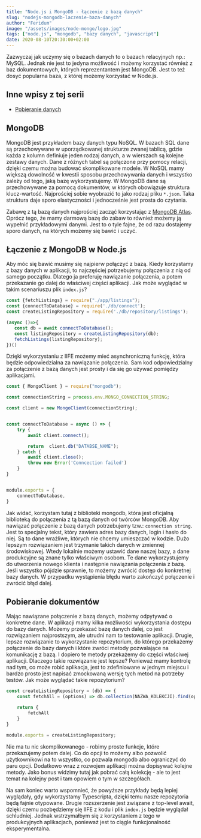```yaml
---
title: "Node.js i MongoDB - łączenie z bazą danych"
slug: "nodejs-mongodb-laczenie-baza-danych"
author: "Feridum"
image: "/assets/images/node-mongo/logo.jpg"
tags: ["node.js", "mongodb", "bazy danych", "javascript"]
date: 2020-08-10T20:30:00+02:00
---
```


Zazwyczaj jak uczymy się o bazach danych to o bazach relacyjnych np.: MySQL. Jednak nie jest to jedyna możliwość i możemy korzystać również z baz dokumentowych, których reprezentantem jest MongoDB. Jest to też dosyć popularna baza, z której możemy korzystać w Node.js.



## Inne wpisy z tej serii

- [Pobieranie danych](https://fsgeek.pl/post/nodejs-mongodb-pobieranie-danych/)

## MongoDB

MongoDB jest przykładem bazy danych typu NoSQL. W bazach SQL dane są przechowywane w uporządkowanej strukturze zwanej tablicą, gdzie każda z kolumn definiuje jeden rodzaj danych, a w wierszach są kolejne zestawy danych. Dane z różnych tabel są połączone przy pomocy relacji, dzięki czemu można budować skomplikowane modele. W NoSQL mamy większą dowolność w kwestii sposobu przechowywania danych i wszystko zależy od tego, jaką bazę wykorzystujemy. W MongoDB dane są przechowywane za pomocą dokumentów, w których obowiązuje struktura klucz-wartość. Najprościej sobie wyobrazić to jako rodzaj pliku `*.json`. Taka struktura daje sporo elastyczności i jednocześnie jest prosta do czytania. 

Zabawę z tą bazą danych najprościej zacząć korzystając z [MongoDB Atlas](https://www.mongodb.com/cloud/atlas). Oprócz tego, że mamy darmową bazę do zabaw to również możemy ją wypełnić przykładowymi danymi. Jest to o tyle fajne, że od razu dostajemy sporo danych, na których możemy się bawić i uczyć. 

## Łączenie z MongoDB w Node.js

Aby móc się bawić musimy się najpierw połączyć z bazą. Kiedy korzystamy z bazy danych w aplikacji, to najczęściej potrzebujemy połączenia z nią od samego początku. Dlatego ja preferuję nawiązanie połączenia, a potem przekazanie go dalej do właściwej części aplikacji. Jak może wyglądać w takim scenariuszu plik `index.js`? 

```js
const {fetchListings} = require("./app/listings");
const {connectToDatabase} = require('./db/connect');
const createListingRepository = require('./db/repository/listings');

(async ()=>{
   const db = await connectToDatabase();
   const listingRepository = createListingRepository(db);
   fetchListings(listingRepository);
})()

```

Dzięki wykorzystaniu z IIFE możemy mieć asynchroniczną funkcję, która będzie odpowiedzialna za nawiązanie połączenia. Sam kod odpowiedzialny za połączenie z bazą danych jest prosty i da się go używać pomiędzy aplikacjami.

```js
const { MongoClient } = require("mongodb");

const connectionString = process.env.MONGO_CONNECTION_STRING;

const client = new MongoClient(connectionString);


const connectToDatabase = async () => {
    try {
        await client.connect();

        return  client.db("DATABSE_NAME");
    } catch {
        await client.close();
        throw new Error('Conncection failed')
    }
}


module.exports = {
    connectToDatabase,
}

```

Jak widać, korzystam tutaj z biblioteki mongodb, która jest oficjalną biblioteką do połączenia z tą bazą danych od twórców MongoDB. Aby nawiązać połączenie z bazą danych potrzebujemy tzw.: `connection string`. Jest to specjalny tekst, który zawiera adres bazy danych, login i hasło do niej. Są to dane wrażliwe, których nie chcemy umieszczać w kodzie. Dużo lepszym rozwiązaniem jest trzymanie takich danych w zmiennej środowiskowej. Wtedy lokalnie możemy ustawić dane naszej bazy, a dane produkcyjne są znane tylko właściwym osobom. Te dane wykorzystujemy do utworzenia nowego klienta i następnie nawiązania połączenia z bazą. Jeśli wszystko pójdzie sprawnie, to możemy zwrócić dostęp do konkretnej bazy danych. W przypadku wystąpienia błędu warto zakończyć połączenie i zwrócić błąd dalej.

## Pobieranie dokumentów

Mając nawiązane połączenie z bazą danych, możemy odpytywać o konkretne dane.  W aplikacji mamy kilka możliwości wykorzystania dostępu do bazy danych. Możemy przekazać bazę danych dalej, co jest rozwiązaniem najprostszym, ale utrudni nam to testowanie aplikacji. Drugie, lepsze rozwiązanie to wykorzystanie repozytorium, do którego przekażemy połączenie do bazy danych i które zwróci metody pozwalające na komunikację z bazą. I dopiero te metody przekażemy do części właściwej aplikacji. Dlaczego takie rozwiązanie jest lepsze? Ponieważ mamy kontrolę nad tym, co może robić aplikacja, jest to zdefiniowane w jednym miejscu i bardzo prosto jest napisać zmockowaną wersję tych metod na potrzeby testów. Jak może wyglądać takie repozytorium?

```js
const createListingRepository = (db) => {
    const fetchAll = (options) => db.collection(NAZWA_KOLEKCJI).find(options);

    return {
        fetchAll
    }
}

module.exports = createListingRepository;
```

Nie ma tu nic skomplikowanego - robimy proste funkcje, które przekazujemy potem dalej. Co do opcji to możemy albo pozwolić użytkownikowi na to wszystko, co pozwala mongodb albo ograniczyć do paru opcji. Dodatkowo wraz z rozwojem aplikacji można dopisywać kolejne metody. Jako bonus widzimy tutaj jak pobrać całą kolekcję - ale to jest temat na kolejny post i tam opowiem o tym w szczegółach.  

Na sam koniec warto wspomnieć, że powyższe przykłady będą lepiej wyglądały, gdy wykorzystamy Typescripta, dzięki temu nasze repozytoria będą fajnie otypowane. Drugie rozszerzenie jest związane z top-level await, dzięki czemu pozbędziemy się IIFE z kodu i plik `index.js` będzie wyglądał schludniej. Jednak wstrzymałbym się z korzystaniem z tego w produkcyjnych aplikacjach, ponieważ jest to ciągle funkcjonalność eksperymentalna.
